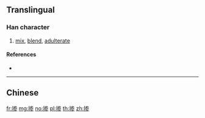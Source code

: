 {{character info/new}}
{{also|摻}}
==Translingual==

===Han character===
{{Han char|rn=64|rad=手|as=08|sn=11|four=|canj=QIKH|ids=⿰扌参}}

# [[mix]], [[blend]], [[adulterate]]

====References====
* {{Han ref|kx=0440.181|hdz=31909.060|uh=63BA|ud=25530}}

----

==Chinese==
{{zh-see|摻}}

[[fr:掺]]
[[mg:掺]]
[[no:掺]]
[[pl:掺]]
[[th:掺]]
[[zh:掺]]